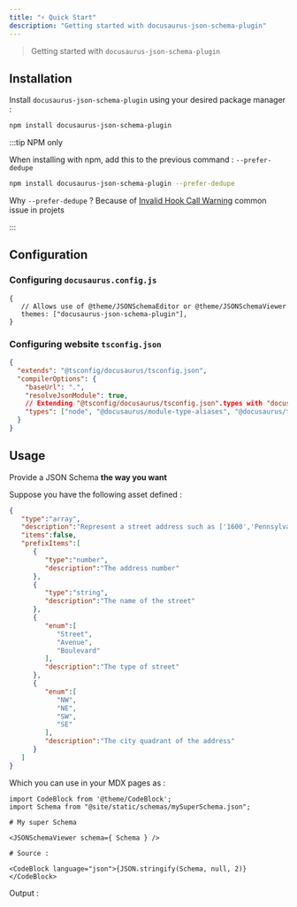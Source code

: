 ```yaml
---
title: "⚡ Quick Start"
description: "Getting started with docusaurus-json-schema-plugin"
---
```



> Getting started with `docusaurus-json-schema-plugin`

## Installation

Install `docusaurus-json-schema-plugin` using your desired package manager :

```bash npm2yarn
npm install docusaurus-json-schema-plugin
```

:::tip NPM only

When installing with npm, add this to the previous command : `--prefer-dedupe`

```bash
npm install docusaurus-json-schema-plugin --prefer-dedupe
```

Why `--prefer-dedupe` ? Because of [Invalid Hook Call Warning](https://reactjs.org/warnings/invalid-hook-call-warning.html) common issue in projets

:::

## Configuration

### Configuring `docusaurus.config.js`

```tsx title="docusaurus.config.js"
{
   // Allows use of @theme/JSONSchemaEditor or @theme/JSONSchemaViewer
   themes: ["docusaurus-json-schema-plugin"],
}
```

### Configuring website `tsconfig.json`

```json title="tsconfig.json"
{
  "extends": "@tsconfig/docusaurus/tsconfig.json",
  "compilerOptions": {
    "baseUrl": ".",
    "resolveJsonModule": true,
    // Extending "@tsconfig/docusaurus/tsconfig.json".types with "docusaurus-json-schema-plugin"
    "types": ["node", "@docusaurus/module-type-aliases", "@docusaurus/theme-classic", "docusaurus-json-schema-plugin"]
  }
}
```

## Usage

Provide a JSON Schema **the way you want**

<Tabs>
<TabItem value="staticAsset" label="As a static asset" default>

Suppose you have the following asset defined :

```json title="/static/schemas/mySuperSchema.json"
{
   "type":"array",
   "description":"Represent a street address such as ['1600','Pennsylvania','Avenue','NW']",
   "items":false,
   "prefixItems":[
      {
         "type":"number",
         "description":"The address number"
      },
      {
         "type":"string",
         "description":"The name of the street"
      },
      {
         "enum":[
            "Street",
            "Avenue",
            "Boulevard"
         ],
         "description":"The type of street"
      },
      {
         "enum":[
            "NW",
            "NE",
            "SW",
            "SE"
         ],
         "description":"The city quadrant of the address"
      }
   ]
}
```

Which you can use in your MDX pages as :

```tsx title="/docs/example.mdx"
import CodeBlock from '@theme/CodeBlock';
import Schema from "@site/static/schemas/mySuperSchema.json";

# My super Schema 

<JSONSchemaViewer schema={ Schema } />

# Source :

<CodeBlock language="json">{JSON.stringify(Schema, null, 2)}</CodeBlock>
```

</TabItem>
</Tabs>

Output : 